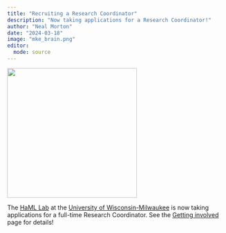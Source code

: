 ```yaml
---
title: "Recruiting a Research Coordinator"
description: "Now taking applications for a Research Coordinator!"
author: "Neal Morton"
date: "2024-03-18"
image: "mke_brain.png"
editor: 
  mode: source
---
```


![](mke_brain.png){width=300 fig-align="left" fig-alt="AI-generated image of a brain in the Milwaukee sky"}

The [HaML Lab](https://hamllab.org) at the [University of Wisconsin-Milwaukee](https://uwm.edu/) is now taking applications for a full-time Research Coordinator. See the [Getting involved](/positions.html) page for details!
